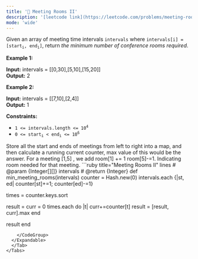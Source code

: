 ```yaml
---
title: '🧀 Meeting Rooms II'
description: '[leetcode link](https://leetcode.com/problems/meeting-rooms-ii/description/)'
mode: 'wide'
---
```

<Tabs>
  <Tab title="Question" icon="circle-question" iconType="regular">
    <Card>
      <p>Given an array of meeting time intervals <code>intervals</code> where <code>intervals[i] = [start<sub>i</sub>, end<sub>i</sub>]</code>, return <em>the minimum number of conference rooms required</em>.</p>   <p><strong class="example">Example 1:</strong></p> <strong>Input:</strong> intervals = [[0,30],[5,10],[15,20]] <br/> <strong>Output:</strong> 2 <p><strong class="example">Example 2:</strong></p> <strong>Input:</strong> intervals = [[7,10],[2,4]] <br/> <strong>Output:</strong> 1   <p><strong>Constraints:</strong></p>  <ul>  <li><code>1 &lt;=&nbsp;intervals.length &lt;= 10<sup>4</sup></code></li>  <li><code>0 &lt;= start<sub>i</sub> &lt; end<sub>i</sub> &lt;= 10<sup>6</sup></code></li> </ul> 
    </Card>
  </Tab>
  <Tab title="Solution" icon="lightbulb" iconType="regular" >
    <Card>
      Store all the start and ends of meetings from left to right into a map, and then calculate a running current counter, max value of this would be the answer. For a meeting [1,5] , we add room[1] += 1
room[5]-=1. Indicating room needed for that meeting.
    </Card>
  <Expandable title="code">
    <CodeGroup dropdown>
```ruby title="Meeting Rooms II" lines
# @param {Integer[][]} intervals
# @return {Integer}
def min_meeting_rooms(intervals)
  counter = Hash.new(0)
  intervals.each {|st, ed| counter[st]+=1; counter[ed]-=1}

  times = counter.keys.sort

  result = curr = 0
  times.each do |t|
    curr+=counter[t]
    result = [result, curr].max
  end
    
  result
end
```
    </CodeGroup>
  </Expandable>
  </Tab>
</Tabs>